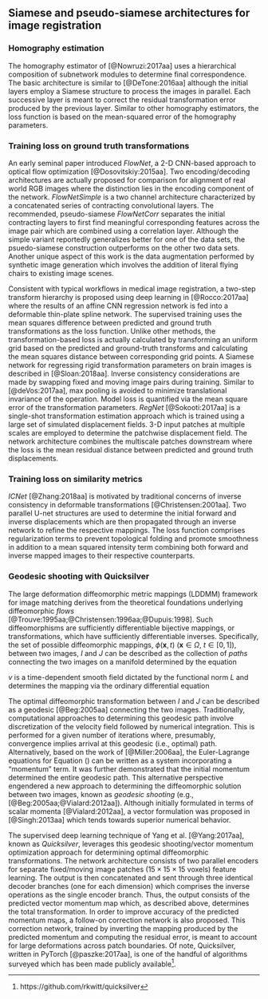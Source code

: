 

## Siamese and pseudo-siamese architectures for image registration

### Homography estimation

The homography estimator of [@Nowruzi:2017aa] uses a hierarchical
composition of subnetwork modules to determine final correspondence.
The basic architecture is similar to [@DeTone:2016aa]  although the
initial layers employ a Siamese structure to process the images in
parallel.  Each successive layer is meant to correct the residual
transformation error produced by the previous layer.  Similar to
other homography estimators, the loss function is based on the
mean-squared error of the homography parameters.

### Training loss on ground truth transformations

An early seminal paper introduced _FlowNet_, a 2-D CNN-based approach to
optical flow optimization [@Dosovitskiy:2015aa].  Two encoding/decoding
architectures are actually proposed for comparison for alignment of real world RGB
images where the distinction lies in the encoding component of the network.
_FlowNetSimple_ is a two channel architecture characterized by a concatenated
series of contracting convolutional layers.  The recommended, pseudo-siamese _FlowNetCorr_
separates the initial contracting layers to first find meaningful
corresponding features across the image pair which are combined
using a correlation layer. Although the simple variant reportedly
generalizes better for one of the data sets, the psuedo-siamese
construction outperforms on the other two data sets.
Another unique aspect of this work is
the data augmentation performed by synthetic image generation which
involves the addition of literal flying chairs to existing
image scenes.

Consistent with typical workflows in medical image registration, a two-step
transform hierarchy is proposed using deep learning in [@Rocco:2017aa] where
the results of an affine CNN regression network is fed into a deformable
thin-plate spline network.  The supervised training uses the mean squares
difference between predicted and ground truth transformations as the loss
function.  Unlike other methods, the transformation-based loss is actually
calculated by transforming an uniform grid based on the predicted and
ground-truth transforms and calculating the mean squares distance between
corresponding grid points.
A Siamese network for regressing rigid transformation parameters on brain
images is described in [@Sloan:2018aa].  Inverse consistency considerations
are made by swapping fixed and moving image pairs during training.  Similar
to [@deVos:2017aa], max pooling is avoided to minimize translational
invariance of the operation.  Model loss is quantified via the mean square
error of the transformation parameters.
_RegNet_ [@Sokooti:2017aa] is a single-shot transformation estimation approach
which is trained using a large set of simulated displacement fields.  3-D
input patches at multiple scales are employed to determine the patchwise
displacement field.  The network architecture combines the multiscale
patches downstream where the loss is the mean residual distance between
predicted and ground truth displacements.

### Training loss on similarity metrics

_ICNet_  [@Zhang:2018aa]  is motivated by traditional concerns of inverse
consistency in deformable transformations [@Christensen:2001aa]. Two parallel
U-net structures are used to determine the initial forward and inverse
displacements which are then propagated through an inverse network to
refine the respective mappings.  The loss function comprises
regularization terms to prevent topological folding and promote smoothness
in addition to a mean squared intensity term combining both forward and
inverse mapped images to their respective counterparts.

### Geodesic shooting with Quicksilver

The large deformation diffeomorphic metric mappings (LDDMM) framework for image matching
derives from the theoretical foundations underlying diffeomorphic *flows*
[@Trouve:1995aa;@Christensen:1996aa;@Dupuis:1998].  Such diffeomorphisms are sufficiently
differentiable bijective mappings, or transformations, which have sufficiently
differentiable inverses. Specifically, the set of possible
diffeomorphic mappings, $\phi(\mathbf{x}, t)$ ($\mathbf{x} \in \Omega$, $t \in [0,1]$),
between two images, $I$ and $J$ can be described as the
collection of *paths* connecting the two images on a manifold determined by
the equation

\begin{equation}
\int_{0}^{1} \|v(t)\|^2_L dt + \int_{\Omega} | I \circ \phi^{-1}(x,1) - J|^2 d\Omega.
\label{eq:lddmm}
\end{equation}

$v$ is a time-dependent smooth field dictated by the functional norm $L$  and determines
the mapping via the ordinary differential equation

\begin{equation}
\frac{d\phi(\mathbf{x},t)}{dt} = v( \phi(\mathbf{x},t), t), \phi( \mathbf{x}, 0) = \mathbf{Id}.
\end{equation}

The optimal diffeomorphic transformation  between $I$ and $J$ can be described
as a geodesic [@Beg:2005aa] connecting the two images.  Traditionally,
computational approaches to determining
this geodesic path involve discretization of the velocity field followed by numerical
integration.  This is performed for a given number of iterations where, presumably,
convergence implies arrival at this geodesic (i.e., optimal) path.  Alternatively, based on
the work of [@Miller:2006aa], the Euler-Lagrange equations for Equation (\ref{eq:lddmm})
can be written as a system incorporating a "momentum" term.  It was further demonstrated
that the initial momentum determined the entire geodesic path.  This alternative perspective
engendered a new approach to determining the diffeomorphic solution between two images,
known as _geodesic shooting_ (e.g., [@Beg:2005aa;@Vialard:2012aa]).  Although initially
formulated in terms of scalar momenta [@Vialard:2012aa], a vector formulation was proposed
in [@Singh:2013aa] which tends towards superior numerical behavior.

The supervised deep learning technique of Yang et al. [@Yang:2017aa], known as _Quicksilver_,
leverages this geodesic shooting/vector momentum optimization approach for determining
optimal diffeomorphic transformations.  The network architecture consists of two parallel encoders
for separate fixed/moving image patches ($15 \times 15 \times 15$ voxels)
feature learning.  The output is then concatenated and sent
through three identical decoder branches (one for each dimension) which comprises the
inverse operations as the single encoder branch.  Thus, the output consists of the predicted
vector momentum map which, as described above, determines the total transformation.  In
order to improve accuracy of the predicted momentum maps, a follow-on correction network
is also proposed.  This correction network, trained by inverting the mapping produced
by the predicted momentum and computing the residual error, is meant to account for
large deformations across patch boundaries.  Of note, Quicksilver, written in PyTorch [@paszke:2017aa],
is one of the handful of algorithms surveyed which has been made publicly available[^Q].

[^Q]: https://github.com/rkwitt/quicksilver


